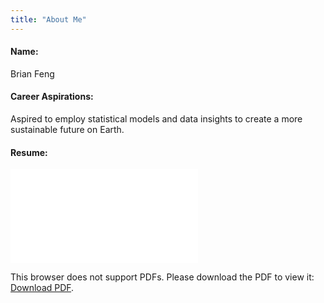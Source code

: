 ```yaml
---
title: "About Me"
---
```

#### Name:
Brian Feng
<br/>

#### Career Aspirations:
Aspired to employ statistical models and data insights to create a more sustainable future on Earth.
<br/>

#### Resume:

<object data="resume.pdf" type="application/pdf" width="700px" height="700px">
    <embed src="resume.pdf">
        <p>This browser does not support PDFs. Please download the PDF to view it: <a href="resume.pdf">Download PDF</a>.</p>
    </embed>
</object>